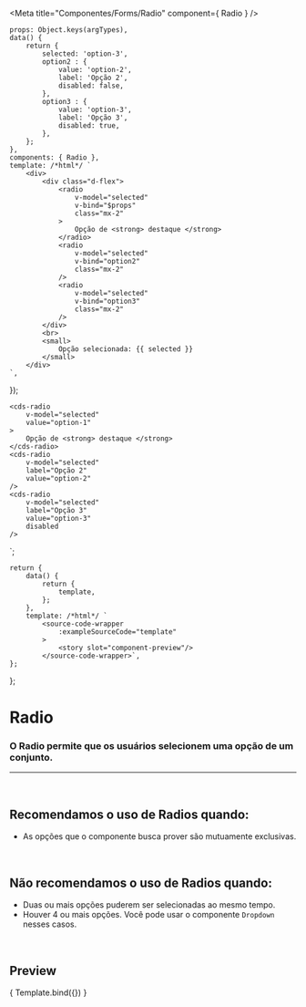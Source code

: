 
<Meta
	title="Componentes/Forms/Radio"
	component={ Radio }
/>

	props: Object.keys(argTypes),
	data() {
		return {
			selected: 'option-3',
			option2 : {
				value: 'option-2',
				label: 'Opção 2',
				disabled: false,
			},
			option3 : {
				value: 'option-3',
				label: 'Opção 3',
				disabled: true,
			},
		};
	},
	components: { Radio },
	template: /*html*/ `
		<div>
			<div class="d-flex">
				<radio
					v-model="selected"
					v-bind="$props"
					class="mx-2"
				>
					Opção de <strong> destaque </strong>
				</radio>
				<radio
					v-model="selected"
					v-bind="option2"
					class="mx-2"
				/>
				<radio
					v-model="selected"
					v-bind="option3"
					class="mx-2"
				/>
			</div>
			<br>
			<small>
				Opção selecionada: {{ selected }}
			</small>
		</div>
	`,
});

	<cds-radio
		v-model="selected"
		value="option-1"
	>
		Opção de <strong> destaque </strong>
	</cds-radio>
	<cds-radio
		v-model="selected"
		label="Opção 2"
		value="option-2"
	/>
	<cds-radio
		v-model="selected"
		label="Opção 3"
		value="option-3"
		disabled
	/>
`;

	return {
		data() {
			return {
				template,
			};
		},
		template: /*html*/ `
			<source-code-wrapper
				:exampleSourceCode="template"
			>
				<story slot="component-preview"/>
			</source-code-wrapper>`,
	};
};

# Radio

### O Radio permite que os usuários selecionem uma opção de um conjunto.
---
<br />

## Recomendamos o uso de Radios quando:
- As opções que o componente busca prover são mutuamente exclusivas.

<br />

## Não recomendamos o uso de Radios quando:
- Duas ou mais opções puderem ser selecionadas ao mesmo tempo.
- Houver 4 ou mais opções. Você pode usar o componente `Dropdown` nesses casos.

<br />

## Preview

<Canvas>
	<Story
		name="Radio"
		decorators={[docsDecorator]}
		args={{
			value: 'option-1',
			label: 'Opção 1',
			disabled: false,
		}}
	>
		{ Template.bind({}) }
	</Story>
</Canvas>

<ArgsTable story="Radio" />
